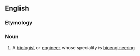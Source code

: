 ==English==

===Etymology===
{{prefix|en|bio|engineer}}

===Noun===
{{en-noun}}

# A [[biologist]] or [[engineer]] whose speciality is [[bioengineering]]

{{c|en|Scientists}}